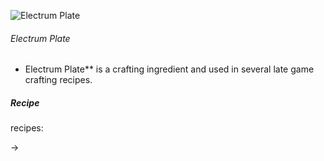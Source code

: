 ![Electrum Plate](/mods/techreborn/electrum_plate.png)

###### Electrum Plate


- Electrum Plate** is a crafting ingredient and used in several
        late game crafting recipes.

##### Recipe

<Mcitem id="techreborn:compressor"/> recipes:

<Mcitem id="techreborn:electrum_ingot"/> -\>
<Mcitem id="techreborn:electrum_plate"/>
